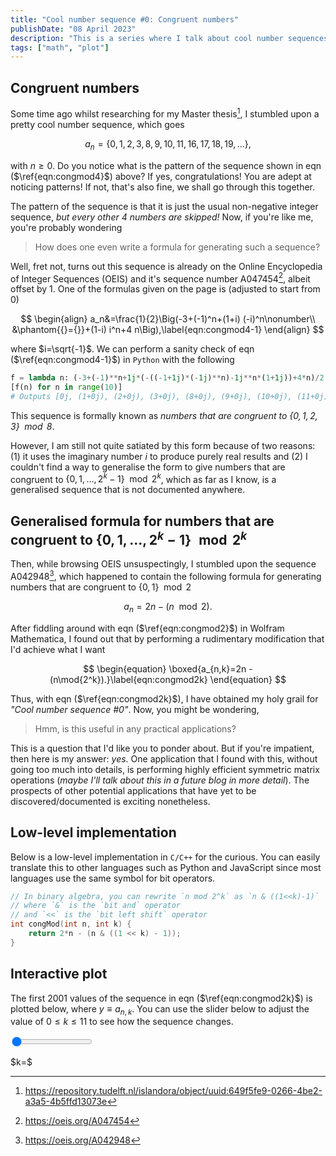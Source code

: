 ```yaml
---
title: "Cool number sequence #0: Congruent numbers"
publishDate: "08 April 2023"
description: "This is a series where I talk about cool number sequences that I found and expound on them"
tags: ["math", "plot"]
---
```


## Congruent numbers

Some time ago whilst researching for my Master thesis[^mscthesis], I stumbled upon a pretty cool number sequence, which goes

$$
\begin{equation}
a_n=\{0,1,2,3,8,9,10,11,16,17,18,19,\ldots\},\label{eqn:congmod4}
\end{equation}
$$

with $n\geq0$. Do you notice what is the pattern of the sequence shown in eqn ($\ref{eqn:congmod4}$) above? If yes, congratulations! You are adept at noticing patterns! If not, that's also fine, we shall go through this together.

The pattern of the sequence is that it is just the usual non-negative integer sequence, _but every other 4 numbers are skipped!_ Now, if you're like me, you're probably wondering

> How does one even write a formula for generating such a sequence?

Well, fret not, turns out this sequence is already on the Online Encyclopedia of Integer Sequences (OEIS) and it's sequence number A047454[^A047454], albeit offset by 1. One of the formulas given on the page is (adjusted to start from 0)

$$
\begin{align}
a_n&=\frac{1}{2}\Big(-3+(-1)^n+(1+i) (-i)^n\nonumber\\
&\phantom{{}={}}+(1-i) i^n+4 n\Big),\label{eqn:congmod4-1}
\end{align}
$$

where $i=\sqrt{-1}$. We can perform a sanity check of eqn ($\ref{eqn:congmod4-1}$) in `Python` with the following

```py
f = lambda n: (-3+(-1)**n+1j*(-((-1+1j)*(-1j)**n)-1j**n*(1+1j))+4*n)/2
[f(n) for n in range(10)]
# Outputs [0j, (1+0j), (2+0j), (3+0j), (8+0j), (9+0j), (10+0j), (11+0j), (16+0j), (17+0j)]
```

This sequence is formally known as _numbers that are congruent to $\{0,1,2,3\}\mod{8}$_.

However, I am still not quite satiated by this form because of two reasons: (1) it uses the imaginary number $i$ to produce purely real results and (2) I couldn't find a way to generalise the form to give numbers that are congruent to $\{0,1,\ldots,2^k-1\}\mod{2^k}$, which as far as I know, is a generalised sequence that is not documented anywhere.

## Generalised formula for numbers that are congruent to $\{0,1,\ldots,2^k-1\}\mod{2^k}$

Then, while browsing OEIS unsuspectingly, I stumbled upon the sequence A042948[^A042948], which happened to contain the following formula for generating numbers that are congruent to $\{0,1\}\mod{2}$

$$
\begin{equation}
a_n=2n - (n\mod{2}).\label{eqn:congmod2}
\end{equation}
$$

After fiddling around with eqn ($\ref{eqn:congmod2}$) in Wolfram Mathematica, I found out that by performing a rudimentary modification that I'd achieve what I want

$$
\begin{equation}
\boxed{a_{n,k}=2n - (n\mod{2^k}).}\label{eqn:congmod2k}
\end{equation}
$$

Thus, with eqn ($\ref{eqn:congmod2k}$), I have obtained my holy grail for _"Cool number sequence #0"_. Now, you might be wondering,

> Hmm, is this useful in any practical applications?

This is a question that I'd like you to ponder about. But if you're impatient, then here is my answer: _yes_. One application that I found with this, without going too much into details, is performing highly efficient symmetric matrix operations (_maybe I'll talk about this in a future blog in more detail_). The prospects of other potential applications that have yet to be discovered/documented is exciting nonetheless.

## Low-level implementation

Below is a low-level implementation in `C/C++` for the curious. You can easily translate this to other languages such as Python and JavaScript since most languages use the same symbol for bit operators.

```c
// In binary algebra, you can rewrite `n mod 2^k` as `n & ((1<<k)-1)`
// where `&` is the `bit and` operator
// and `<<` is the `bit left shift` operator
int congMod(int n, int k) {
    return 2*n - (n & ((1 << k) - 1));
}
```

## Interactive plot

The first 2001 values of the sequence in eqn ($\ref{eqn:congmod2k}$) is plotted below, where $y\equiv a_{n,k}$. You can use the slider below to adjust the value of $0\leq k\leq11$ to see how the sequence changes.

<div class="echarts" id="congruent-numbers-scatter-chart" decoding="async" loading="lazy"></div>

<div class="slider-container">
	<input type="range" min="0" max="11" value="0" class="slider" id="congruent-number-slider" />
	<p style="width: 60px;">
		$k=$ <span id="current-congruent-number"></span>
	</p>
</div>

[^A047454]: https://oeis.org/A047454
[^A042948]: https://oeis.org/A042948
[^mscthesis]: https://repository.tudelft.nl/islandora/object/uuid:649f5fe9-0266-4be2-a3a5-4b5ffd13073e
